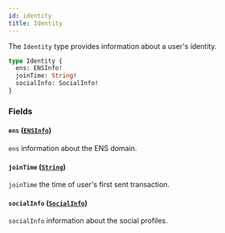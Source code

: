 ```yaml
---
id: identity
title: Identity
---
```



The `Identity` type provides information about a user's identity.

```graphql
type Identity {
  ens: ENSInfo!
  joinTime: String!
  socialInfo: SocialInfo!
}
```


### Fields

#### `ens` ([`ENSInfo`](/reference/objects/ensinfo))

`ens` information about the ENS domain.


#### `joinTime` ([`String`](/reference/scalars/string))

`joinTime` the time of user's first sent transaction.


#### `socialInfo` ([`SocialInfo`](/reference/objects/social-info))

`socialInfo` information about the social profiles.




